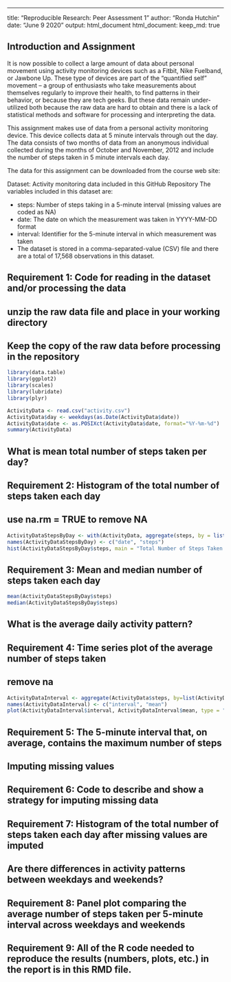 ---
title: "Reproducible Research: Peer Assessment 1"
author: "Ronda Hutchin"
date:  "June 9 2020"
output: html_document
  html_document:
    keep_md: true

## Introduction and Assignment
It is now possible to collect a large amount of data about personal movement using activity monitoring devices such as a Fitbit, Nike Fuelband, or Jawbone Up. These type of devices are part of the “quantified self” movement – a group of enthusiasts who take measurements about themselves regularly to improve their health, to find patterns in their behavior, or because they are tech geeks. But these data remain under-utilized both because the raw data are hard to obtain and there is a lack of statistical methods and software for processing and interpreting the data.

This assignment makes use of data from a personal activity monitoring device. This device collects data at 5 minute intervals through out the day. The data consists of two months of data from an anonymous individual collected during the months of October and November, 2012 and include the number of steps taken in 5 minute intervals each day.

The data for this assignment can be downloaded from the course web site:

Dataset: Activity monitoring data included in this GitHub Repository
The variables included in this dataset are:

- steps: Number of steps taking in a 5-minute interval (missing values are coded as \color{red}{\verb|NA|}NA)
- date: The date on which the measurement was taken in YYYY-MM-DD format
- interval: Identifier for the 5-minute interval in which measurement was taken
- The dataset is stored in a comma-separated-value (CSV) file and there are a total of 17,568 observations in this dataset.



## Requirement 1: Code for reading in the dataset and/or processing the data
## unzip the raw data file and place in your working directory
## Keep the copy of the raw data before processing in the repository
```r
library(data.table)
library(ggplot2)
library(scales)
library(lubridate)
library(plyr)

ActivityData <- read.csv("activity.csv")
ActivityData$day <- weekdays(as.Date(ActivityData$date))
ActivityData$date <- as.POSIXct(ActivityData$date, format="%Y-%m-%d")
summary(ActivityData)
```



## What is mean total number of steps taken per day?
## Requirement 2: Histogram of the total number of steps taken each day 
## use na.rm = TRUE to remove NA 
```r
ActivityDataStepsByDay <- with(ActivityData, aggregate(steps, by = list(date), FUN = sum, na.rm = TRUE))
names(ActivityDataStepsByDay) <- c("date", "steps")
hist(ActivityDataStepsByDay$steps, main = "Total Number of Steps Taken per Day", xlab = "Total Steps per Dy", col = "red", ylim = c(0,20), breaks = 10)
```


## Requirement 3: Mean and median number of steps taken each day
```r
mean(ActivityDataStepsByDay$steps)
median(ActivityDataStepsByDay$steps)
```



## What is the average daily activity pattern?
## Requirement 4: Time series plot of the average number of steps taken
## remove na
```r
ActivityDataInterval <- aggregate(ActivityData$steps, by=list(ActivityData$interval), FUN=mean, na.rm=TRUE)
names(ActivityDataInterval) <- c("interval", "mean")
plot(ActivityDataInterval$interval, ActivityDataInterval$mean, type = "l", xlab="Interval",  main = "Average Number of Steps per Interval", ylab = "Average Number of Steps")
```



## Requirement 5: The 5-minute interval that, on average, contains the maximum number of steps




## Imputing missing values

## Requirement 6: Code to describe and show a strategy for imputing missing data


## Requirement 7: Histogram of the total number of steps taken each day after missing values are imputed




## Are there differences in activity patterns between weekdays and weekends?

## Requirement 8: Panel plot comparing the average number of steps taken per 5-minute interval across weekdays and weekends



## Requirement 9: All of the R code needed to reproduce the results (numbers, plots, etc.) in the report is in this RMD file.
